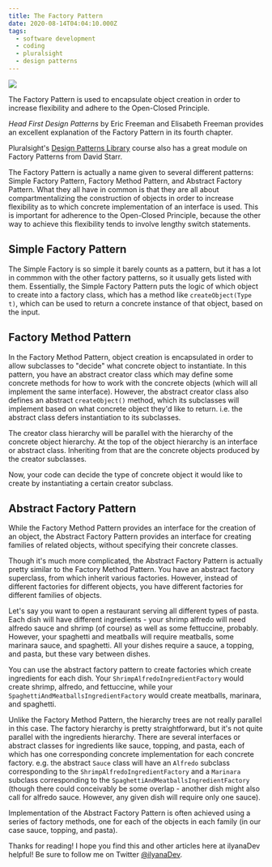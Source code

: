 ```yaml
---
title: The Factory Pattern
date: 2020-08-14T04:04:10.000Z
tags:
  - software development
  - coding
  - pluralsight
  - design patterns
---
```


![](factory-pattern.png)

The Factory Pattern is used to encapsulate object creation in order to increase flexibility and adhere to the Open-Closed Principle.

*Head First Design Patterns* by Eric Freeman and Elisabeth Freeman provides an excellent explanation of the Factory Pattern in its fourth chapter.

Pluralsight's [Design Patterns Library](https://app.pluralsight.com/library/courses/patterns-library/table-of-contents) course also has a great module on Factory Patterns from David Starr.

The Factory Pattern is actually a name given to several different patterns: Simple Factory Pattern, Factory Method Pattern, and Abstract Factory Pattern. What they all have in common is that they are all about compartmentalizing the construction of objects in order to increase flexibility as to which concrete implementation of an interface is used. This is important for adherence to the Open-Closed Principle, because the other way to achieve this flexibility tends to involve lengthy switch statements.

Simple Factory Pattern
--

The Simple Factory is so simple it barely counts as a pattern, but it has a lot in commmon with the other factory patterns, so it usually gets listed with them. Essentially, the Simple Factory Pattern puts the logic of which object to create into a factory class, which has a method like `createObject(Type t)`, which can be used to return a concrete instance of that object, based on the input.

Factory Method Pattern
--

In the Factory Method Pattern, object creation is encapsulated in order to allow subclasses to "decide" what concrete object to instantiate. In this pattern, you have an abstract creator class which may define some concrete methods for how to work with the concrete objects (which will all implement the same interface). However, the abstract creator class also defines an abstract `createObject()` method, which its subclasses will implement based on what concrete object they'd like to return. i.e. the abstract class defers instantiation to its subclasses.

The creator class hierarchy will be parallel with the hierarchy of the concrete object hierarchy. At the top of the object hierarchy is an interface or abstract class. Inheriting from that are the concrete objects produced by the creator subclasses.

Now, your code can decide the type of concrete object it would like to create by instantiating a certain creator subclass.

Abstract Factory Pattern
--

While the Factory Method Pattern provides an interface for the creation of an object, the Abstract Factory Pattern provides an interface for creating families of related objects, without specifying their concrete classes.

Though it's much more complicated, the Abstract Factory Pattern is actually pretty similar to the Factory Method Pattern. You have an abstract factory superclass, from which inherit various factories. However, instead of different factories for different objects, you have different factories for different families of objects.

Let's say you want to open a restaurant serving all different types of pasta. Each dish will have different ingredients - your shrimp alfredo will need alfredo sauce and shrimp (of course) as well as some fettuccine, probably. However, your spaghetti and meatballs will require meatballs, some marinara sauce, and spaghetti. All your dishes require a sauce, a topping, and pasta, but these vary between dishes.

You can use the abstract factory pattern to create factories which create ingredients for each dish. Your `ShrimpAlfredoIngredientFactory` would create shrimp, alfredo, and fettuccine, while your `SpaghettiAndMeatballsIngredientFactory` would create meatballs, marinara, and spaghetti.

Unlike the Factory Method Pattern, the hierarchy trees are not really parallel in this case. The factory hierarchy is pretty straightforward, but it's not quite parallel with the ingredients hierarchy. There are several interfaces or abstract classes for ingredients like sauce, topping, and pasta, each of which has one corresponding concrete implementation for each concrete factory. e.g. the abstract `Sauce` class will have an `Alfredo` subclass corresponding to the `ShrimpAlfredoIngredientFactory` and a `Marinara` subclass corresponding to the `SpaghettiAndMeatballsIngredientFactory` (though there could conceivably be some overlap - another dish might also call for alfredo sauce. However, any given dish will require only one sauce).

Implementation of the Abstract Factory Pattern is often achieved using a series of factory methods, one for each of the objects in each family (in our case sauce, topping, and pasta).

Thanks for reading! I hope you find this and other articles here at ilyanaDev helpful! Be sure to follow me on Twitter [@ilyanaDev](https://twitter.com/ilyanaDev).
